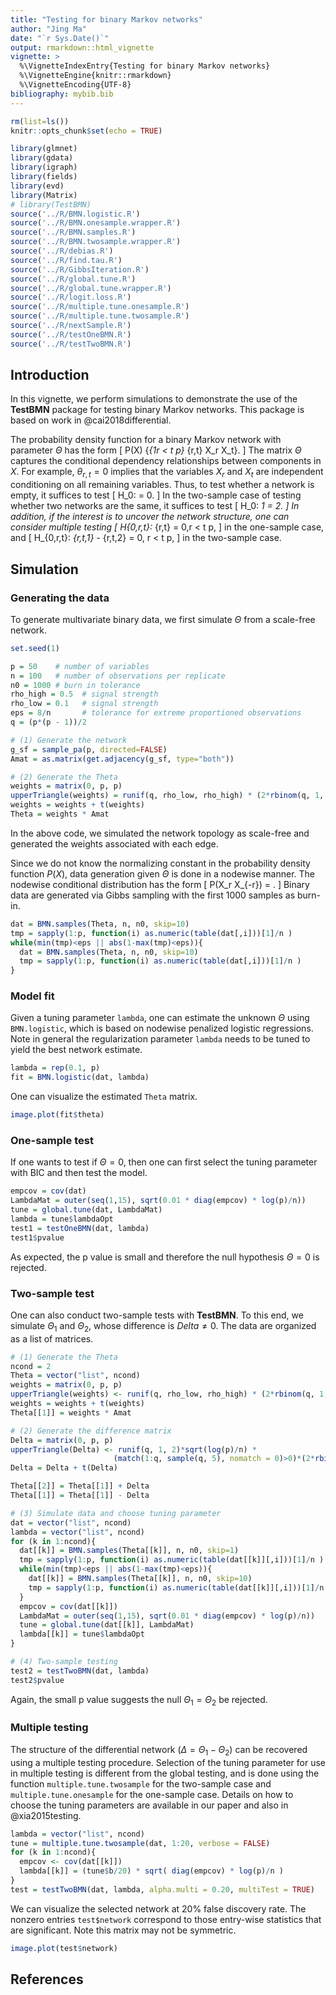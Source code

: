```yaml
---
title: "Testing for binary Markov networks"
author: "Jing Ma"
date: "`r Sys.Date()`"
output: rmarkdown::html_vignette
vignette: >
  %\VignetteIndexEntry{Testing for binary Markov networks}
  %\VignetteEngine{knitr::rmarkdown}
  %\VignetteEncoding{UTF-8}
bibliography: mybib.bib
---
```


```r
rm(list=ls())
knitr::opts_chunk$set(echo = TRUE)

library(glmnet)
library(gdata)
library(igraph)
library(fields)
library(evd)
library(Matrix)
# library(TestBMN)
source('../R/BMN.logistic.R')
source('../R/BMN.onesample.wrapper.R')
source('../R/BMN.samples.R')
source('../R/BMN.twosample.wrapper.R')
source('../R/debias.R')
source('../R/find.tau.R')
source('../R/GibbsIteration.R')
source('../R/global.tune.R')
source('../R/global.tune.wrapper.R')
source('../R/logit.loss.R')
source('../R/multiple.tune.onesample.R')
source('../R/multiple.tune.twosample.R')
source('../R/nextSample.R')
source('../R/testOneBMN.R')
source('../R/testTwoBMN.R')

```

## Introduction
In this vignette, we perform simulations to demonstrate the use of the **TestBMN** package for testing binary Markov networks. This package is based on work in @cai2018differential. 

The probability density function for a binary Markov network with parameter $\Theta$ has the form
\[
P(X) \propto \exp\left\{\sum_{1\le r < t \le p} \theta_{r,t} X_r X_t\right\}.
\]
The matrix $\Theta$ captures the conditional dependency relationships between components in $X$. For example, $\theta_{r,t}=0$ implies that the variables $X_r$ and $X_t$ are independent conditioning on all remaining variables. Thus, to test whether a network is empty, it suffices to test 
\[
H_0: \Theta = 0.
\]
In the two-sample case of testing whether two networks are the same, it suffices to test
\[
H_0: \Theta_1 = \Theta_2. 
\]
In addition, if the interest is to uncover the network structure, one can consider multiple testing
\[
H_{0,r,t}: \theta_{r,t} = 0,\quad 1\le r < t \le p,
\]
in the one-sample case, and 
\[
H_{0,r,t}: \theta_{r,t,1} - \theta_{r,t,2} = 0, \quad 1\le r < t \le p,
\]
in the two-sample case. 

## Simulation

### Generating the data
To generate multivariate binary data, we first simulate $\Theta$ from a scale-free network. 

```r
set.seed(1)

p = 50    # number of variables
n = 100   # number of observations per replicate
n0 = 1000 # burn in tolerance
rho_high = 0.5  # signal strength 
rho_low = 0.1   # signal strength 
eps = 8/n       # tolerance for extreme proportioned observations
q = (p*(p - 1))/2

# (1) Generate the network  
g_sf = sample_pa(p, directed=FALSE)
Amat = as.matrix(get.adjacency(g_sf, type="both"))

# (2) Generate the Theta  
weights = matrix(0, p, p)
upperTriangle(weights) = runif(q, rho_low, rho_high) * (2*rbinom(q, 1, 0.5) - 1)
weights = weights + t(weights)
Theta = weights * Amat
```

In the above code, we simulated the network topology as scale-free and generated the weights associated with each edge. 

Since we do not know the normalizing constant in the probability density function $P(X)$, data generation given $\Theta$ is done in a nodewise manner. The nodewise conditional distribution has the form 
\[
P(X_r \mid X_{-r}) = \frac{\exp(X_r \sum_{j: j\ne r} X_j \theta_{r,j})}{\exp(-X_r \sum_{j: j\ne r} X_j \theta_{r,j}) + \exp(X_r \sum_{j: j\ne r} X_j \theta_{r,j})}.
\]
Binary data are generated via Gibbs sampling with the first 1000 samples as burn-in.

```r
dat = BMN.samples(Theta, n, n0, skip=10)
tmp = sapply(1:p, function(i) as.numeric(table(dat[,i]))[1]/n )
while(min(tmp)<eps || abs(1-max(tmp)<eps)){
  dat = BMN.samples(Theta, n, n0, skip=10)
  tmp = sapply(1:p, function(i) as.numeric(table(dat[,i]))[1]/n )
}
```

### Model fit
Given a tuning parameter `lambda`, one can estimate the unknown $\Theta$ using `BMN.logistic`, which is based on nodewise penalized logistic regressions. Note in general the regularization parameter `lambda` needs to be tuned to yield the best network estimate. 
```r
lambda = rep(0.1, p)
fit = BMN.logistic(dat, lambda)
```

One can visualize the estimated `Theta` matrix. 
```r
image.plot(fit$theta)
```

### One-sample test
If one wants to test if $\Theta=0$, then one can first select the tuning parameter with BIC and then test the model. 

```r
empcov = cov(dat)
LambdaMat = outer(seq(1,15), sqrt(0.01 * diag(empcov) * log(p)/n))
tune = global.tune(dat, LambdaMat)
lambda = tune$lambdaOpt
test1 = testOneBMN(dat, lambda)
test1$pvalue
```

As expected, the p value is small and therefore the null hypothesis $\Theta=0$ is rejected. 

### Two-sample test
One can also conduct two-sample tests with **TestBMN**. To this end, we simulate $\Theta_1$ and $\Theta_2$, whose difference is $Delta\ne 0$. The data are organized as a list of matrices. 
```r
# (1) Generate the Theta
ncond = 2
Theta = vector("list", ncond)
weights = matrix(0, p, p)
upperTriangle(weights) <- runif(q, rho_low, rho_high) * (2*rbinom(q, 1, 0.5) - 1)
weights = weights + t(weights)
Theta[[1]] = weights * Amat

# (2) Generate the difference matrix
Delta = matrix(0, p, p)
upperTriangle(Delta) <- runif(q, 1, 2)*sqrt(log(p)/n) * 
                       (match(1:q, sample(q, 5), nomatch = 0)>0)*(2*rbinom(q, 1, 0.5) - 1)
Delta = Delta + t(Delta)

Theta[[2]] = Theta[[1]] + Delta
Theta[[1]] = Theta[[1]] - Delta

# (3) Simulate data and choose tuning parameter
dat = vector("list", ncond)
lambda = vector("list", ncond)
for (k in 1:ncond){
  dat[[k]] = BMN.samples(Theta[[k]], n, n0, skip=1)
  tmp = sapply(1:p, function(i) as.numeric(table(dat[[k]][,i]))[1]/n )
  while(min(tmp)<eps || abs(1-max(tmp)<eps)){
    dat[[k]] = BMN.samples(Theta[[k]], n, n0, skip=10)
    tmp = sapply(1:p, function(i) as.numeric(table(dat[[k]][,i]))[1]/n )
  }
  empcov = cov(dat[[k]])
  LambdaMat = outer(seq(1,15), sqrt(0.01 * diag(empcov) * log(p)/n))
  tune = global.tune(dat[[k]], LambdaMat)
  lambda[[k]] = tune$lambdaOpt
}

# (4) Two-sample testing
test2 = testTwoBMN(dat, lambda)
test2$pvalue
```

Again, the small p value suggests the null $\Theta_1=\Theta_2$ be rejected.

### Multiple testing
The structure of the differential network ($\Delta = \Theta_1 - \Theta_2$) can be recovered using a multiple testing procedure. Selection of the tuning parameter for use in multiple testing is different from the global testing, and is done using the function `multiple.tune.twosample` for the two-sample case and `multiple.tune.onesample` for the one-sample case. Details on how to choose the tuning parameters are available in our paper and also in @xia2015testing. 

```r
lambda = vector("list", ncond)
tune = multiple.tune.twosample(dat, 1:20, verbose = FALSE)
for (k in 1:ncond){
  empcov <- cov(dat[[k]])
  lambda[[k]] = (tune$b/20) * sqrt( diag(empcov) * log(p)/n )
}
test = testTwoBMN(dat, lambda, alpha.multi = 0.20, multiTest = TRUE)
```

We can visualize the selected network at 20\% false discovery rate. The nonzero entries `test$network` correspond to those entry-wise statistics that are significant. Note this matrix may not be symmetric. 
```r
image.plot(test$network)
```

## References